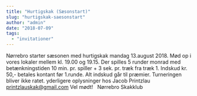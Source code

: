 ```yaml
---
title: "Hurtigskak (Sæsonstart)"
slug: "hurtigskak-saesonstart"
author: "admin"
date: "2018-07-09"
tags: 
  - "invitationer"
---
```


Nørrebro starter sæsonen med hurtigskak mandag 13.august 2018. Mød op i vores lokaler mellem kl. 19.00 og 19.15. Der spilles 5 runder monrad med betænkningstiden 10 min. pr. spiller + 3 sek. pr. træk fra træk 1. Indskud kr. 50,- betales kontant før 1.runde. Alt indskud går til præmier. Turneringen bliver ikke ratet. yderligere oplysninger hos Jacob Printzlau printzlauskak@gmail.com Vel mødt!   Nørrebro Skakklub
